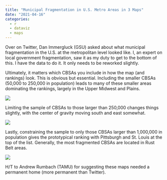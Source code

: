 ```yaml
---
title: "Municipal Fragmentation in U.S. Metro Areas in 3 Maps"
date: "2021-04-16"
categories:
  - r
  - dataviz
  - maps
---
```


Over on Twitter, Dan Immergluck (GSU) asked about what municipal fragmentation in the U.S. at the metropolitan level looked like. I, an expert on local government fragmentation, saw it as my duty to get to the bottom of this. I have the data to do it. It only needs to be reworked slightly.

Ultimately, it matters which CBSAs you include in how the map (and rankings) look. This is obvious but essential. Including the smaller CBSAs (50,000 to 250,000 in population) leads to many of these smaller areas dominating the rankings, largely in the Upper Midwest and Plains.

:::{.column-page}

![](../../files/img/munifrag-ragg.png){fig-alt="Municipal fragmentation, 2017, all CBSAs."}

:::

Limiting the sample of CBSAs to those larger than 250,000 changes things slightly, with the center of gravity moving south and east somewhat.

:::{.column-page}

![](/../../files/img/munifrag-250k-ragg.png){fig-alt="Municipal fragmentation, 2017, CBSAs larger than 250,000."}

:::

Lastly, constraining the sample to only those CBSAs larger than 1,000,000 in population gives the prototypical ranking with Pittsburgh and St. Louis at the top of the list. Generally, the most fragmented CBSAs are located in Rust Belt areas.

:::{.column-page}

![](/../../files/img/munifrag-1m-ragg.png){fig-alt="Municipal fragmentation, 2017, CBSAs larger than 1,000,000."}

:::

H/T to Andrew Rumbach (TAMU) for suggesting these maps needed a permanent home (more permanent than Twitter).
